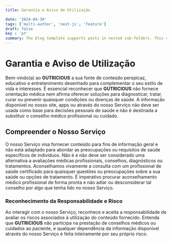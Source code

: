 ```yaml
---
title: Garantia e Aviso de Utilização

date: '2024-04-30'
tags: ['multi-author', 'next-js', 'feature']
draft: false
key : 'pt'
summary: The blog template supports posts in nested sub-folders. This can be used to group posts of similar content e.g. a multi-part course.
---
```


# Garantia e Aviso de Utilização

Bem-vindo(a) ao **GUTRICIOUS** a sua fonte de conteúdo perspicaz, educativo e entretenimento desenhado para complementar o seu estilo de vida e interesses. É essencial reconhecer que **GUTRICIOUS** não fornece orientação médica nem afirma oferecer soluções para diagnosticar, tratar, curar ou prevenir quaisquer condições ou doenças de saúde. A informação disponível no nosso site, apps ou através do nosso Serviço não deve ser usada como base para decisões pessoais de saúde e não é destinada a substituir o conselho médico profissional ou cuidado.

## Compreender o Nosso Serviço

O nosso Serviço visa fornecer conteúdo para fins de informação geral e não está adaptado para abordar as preocupações ou requisitos de saúde específicos de indivíduos. Não é e não deve ser considerado uma alternativa a avaliações médicas profissionais, conselhos, diagnósticos ou tratamentos. Aconselhamos vivamente a consulta com um profissional de saúde certificado para quaisquer questões ou preocupações sobre a sua saúde ou opções de tratamento. É imperativo procurar aconselhamento médico profissional de forma pronta e não adiar ou desconsiderar tal conselho por algo que tenha lido no nosso Serviço.

### **Reconhecimento da Responsabilidade e Risco**

Ao interagir com o nosso Serviço, reconhece e aceita a responsabilidade de avaliar os riscos associados à utilização do conteúdo fornecido. Entenda que **GUTRICIOUS** não participa na prestação de conselhos médicos ou cuidados ao paciente, e qualquer dependência da informação disponível através do nosso Serviço é feita inteiramente por seu próprio risco.
